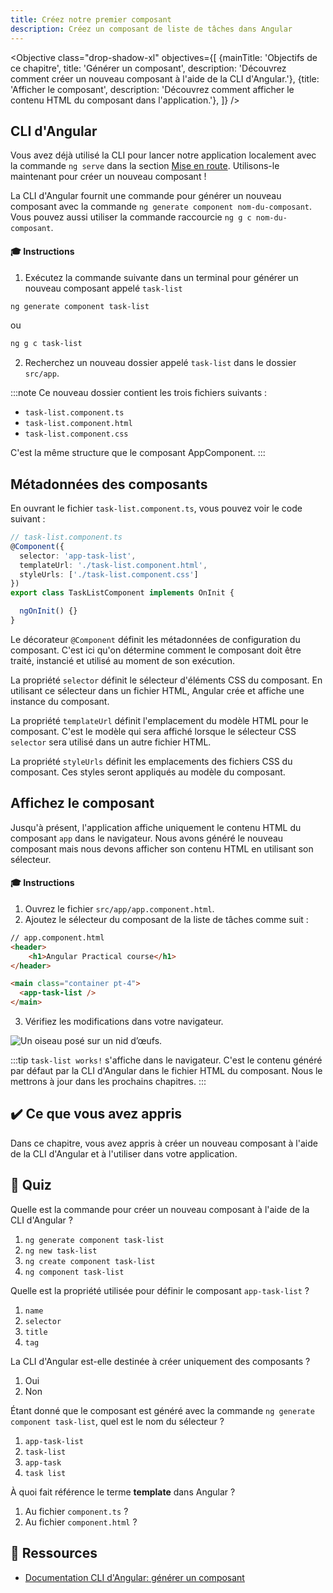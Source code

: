 ```yaml
---
title: Créez notre premier composant
description: Créez un composant de liste de tâches dans Angular
---
```



<Objective class="drop-shadow-xl" objectives={[
    {mainTitle: 'Objectifs de ce chapitre', title: 'Générer un composant', description: 'Découvrez comment créer un nouveau composant à l\'aide de la CLI d\'Angular.'},
    {title: 'Afficher le composant', description: 'Découvrez comment afficher le contenu HTML du composant dans l\'application.'},
]} />

## CLI d'Angular

Vous avez déjà utilisé la CLI pour lancer notre application localement avec la commande `ng serve` dans la section <a href="/practical-course/getting-started/#running-the-application" target="_blank">Mise en route</a>. Utilisons-le maintenant pour créer un nouveau composant !

La CLI d'Angular fournit une commande pour générer un nouveau composant avec la commande `ng generate component nom-du-composant`.
Vous pouvez aussi utiliser la commande raccourcie `ng g c nom-du-composant`.

#### 🎓 Instructions

1. Exécutez la commande suivante dans un terminal pour générer un nouveau composant appelé `task-list`

```bash
ng generate component task-list
```

ou

```bash
ng g c task-list
```

2. Recherchez un nouveau dossier appelé `task-list` dans le dossier `src/app`.


:::note
Ce nouveau dossier contient les trois fichiers suivants :

- `task-list.component.ts`
- `task-list.component.html`
- `task-list.component.css`

C'est la même structure que le composant AppComponent.
:::

## Métadonnées des composants

En ouvrant le fichier `task-list.component.ts`, vous pouvez voir le code suivant :

```typescript
// task-list.component.ts
@Component({
  selector: 'app-task-list',
  templateUrl: './task-list.component.html',
  styleUrls: ['./task-list.component.css']
})
export class TaskListComponent implements OnInit {

  ngOnInit() {}
}
```

Le décorateur `@Component` définit les métadonnées de configuration du composant.
C'est ici qu'on détermine comment le composant doit être traité, instancié et utilisé au moment de son exécution.

La propriété `selector` définit le sélecteur d'éléments CSS du composant.
En utilisant ce sélecteur dans un fichier HTML, Angular crée et affiche une instance du composant.

La propriété `templateUrl` définit l'emplacement du modèle HTML pour le composant.
C'est le modèle qui sera affiché lorsque le sélecteur CSS `selector` sera utilisé dans un autre fichier HTML.

La propriété `styleUrls` définit les emplacements des fichiers CSS du composant.
Ces styles seront appliqués au modèle du composant.


## Affichez le composant

Jusqu'à présent, l'application affiche uniquement le contenu HTML du composant `app` dans le navigateur.
Nous avons généré le nouveau composant mais nous devons afficher son contenu HTML en utilisant son sélecteur.

#### 🎓 Instructions

1. Ouvrez le fichier `src/app/app.component.html`.
2. Ajoutez le sélecteur du composant de la liste de tâches comme suit :

```html ins={"Ajoutez le sélecteur du composant (et la balise <main> pour garantir une bonne sémantique HTML et gestion CSS)": 5-8}
// app.component.html
<header>
    <h1>Angular Practical course</h1>
</header>

<main class="container pt-4">
  <app-task-list />
</main>
```

3. Vérifiez les modifications dans votre navigateur.

<Image class="shadow-xl rounded-xl" src={creationImg} alt="Un oiseau posé sur un nid d’œufs."/>

:::tip
`task-list works!` s'affiche dans le navigateur.
C'est le contenu généré par défaut par la CLI d'Angular dans le fichier HTML du composant. Nous le mettrons à jour dans les prochains chapitres.
:::

## ✔️ Ce que vous avez appris

Dans ce chapitre, vous avez appris à créer un nouveau composant à l'aide de la CLI d'Angular et à l'utiliser dans votre application.

## 🚦 Quiz

Quelle est la commande pour créer un nouveau composant à l'aide de la CLI d'Angular ?

1. `ng generate component task-list`
2. `ng new task-list`
3. `ng create component task-list`
4. `ng component task-list`

Quelle est la propriété utilisée pour définir le composant `app-task-list` ?

1. `name`
2. `selector`
3. `title`
4. `tag`

La CLI d'Angular est-elle destinée à créer uniquement des composants ?

1. Oui
2. Non

Étant donné que le composant est généré avec la commande `ng generate component task-list`, quel est le nom du sélecteur ?

1. `app-task-list`
2. `task-list`
3. `app-task`
4. `task list`

À quoi fait référence le terme **template** dans Angular ?

1. Au fichier `component.ts` ?
2. Au fichier `component.html` ?

## 🔗 Ressources

- <a href="https://angular.dev/cli/generate/component" target="_blank">Documentation CLI d'Angular: générer un composant</a>
